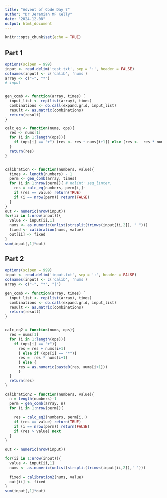 ```yaml
---
title: "Advent of Code Day 7"
author: "Dr Jeremiah MF Kelly"
date: "2024-12-08"
output: html_document
---
```


```r
knitr::opts_chunk$set(echo = TRUE)
```

## Part 1


```r
options(scipen = 999)
input <- read.delim('test.txt', sep = ':', header = FALSE)
colnames(input) <- c('calib', 'nums')
array <- c("+", "*")
# input


gen_comb <- function(array, times) {
  input_list <- rep(list(array), times)
  combinations <- do.call(expand.grid, input_list)
  result <- as.matrix(combinations)
  return(result)
}

calc_eq <- function(nums, ops){
  res <- nums[1]
  for (i in 1:length(ops)){
    if (ops[i] == "+") (res <- res + nums[i+1]) else (res <-  res * nums[i+1])
  }
  return(res)
}


calibration <- function(numbers, value){
  times <- length(numbers) - 1
  perm <- gen_comb(array, times)
  for (i in 1:nrow(perm)){ # nolint: seq_linter.
    res = calc_eq(numbers, perm[i,])
    if (res == value) return(TRUE)
    if (i == nrow(perm)) return(FALSE)
  }
}
out <- numeric(nrow(input))
for(ii in 1:nrow(input)){ 
  value <- input[ii,1]
  nums <- as.numeric(unlist(strsplit(trimws(input[ii,2]), " ")))
  fixed <- calibration(nums, value)
  out[ii] <- fixed
}
sum(input[,1]*out)
```

## Part 2

```r
options(scipen = 999)
input <- read.delim('input.txt', sep = ':', header = FALSE)
colnames(input) <- c('calib', 'nums')
array <- c("+", "*", "|")

gen_comb <- function(array, times) {
  input_list <- rep(list(array), times)
  combinations <- do.call(expand.grid, input_list)
  result <- as.matrix(combinations)
  return(result)
}


calc_eq2 = function(nums, ops){
  res = nums[1]
  for (i in 1:length(ops)){
    if (ops[i] == "+"){
      res = res + nums[i+1]
      } else if (ops[i] == "*"){
      res =  res * nums[i+1]
      } else {
      res = as.numeric(paste0(res, nums[i+1]))
      }
  }
  return(res)
}

calibration2 = function(numbers, value){
  n = length(numbers)-1
  perm = gen_comb(array, n)
  for (i in 1:nrow(perm)){

    res = calc_eq2(numbers, perm[i,])
    if (res == value) return(TRUE)
    if (i == nrow(perm)) return(FALSE)
    if (res > value) next
  }
}

out <- numeric(nrow(input))

for(ii in 1:nrow(input)){
  value <- input[ii,1]
  nums <- as.numeric(unlist(strsplit(trimws(input[ii,2]),' ')))
  
  fixed = calibration2(nums, value)
  out[ii] <- fixed
}
sum(input[,1]*out)



```

